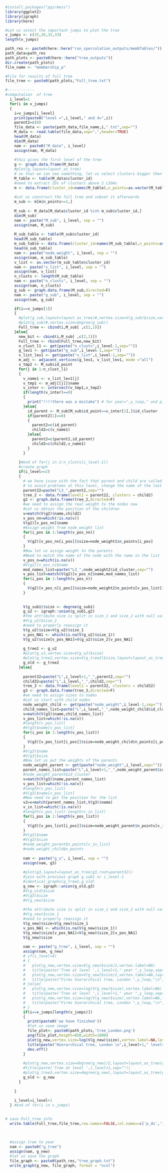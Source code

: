 

```r
#install.packages("pgirmess")
library(ggplot2)
library(igraph)
library(here)
```

```r
#Let us select the important jumps to plot the tree
v_jumps <- c(25,26,32,33)
length(v_jumps)

path_res <- paste0(here::here("run_spercolation_outputs/membTables/"))
path_data=path_res
path_plots <- paste0(here::here("tree_outputs"))
dir.create(path_plots)
file_name <- "membership_p"

#File for results of full tree
file_tree <- paste0(path_plots,"Full_tree.txt")
```

```r
#------------
#computation  of tree
  i_level=1
  for(i in v_jumps)
  {
    i=v_jumps[i_level]
    print(paste0("level =",i_level," and d=",i))
    parent2=c(0)
    file_data <- paste(path_data,file_name,i,".txt",sep="")
    M_data <- read.table(file_data,sep=",",header=TRUE)
    head(M_data)
    dim(M_data)
    nam <- paste0("M_data", i_level)
    assign(nam, M_data)
    
    #this gives the first level of the tree
    g <- graph.data.frame(M_data)
    #plot(g,layout=layout_as_tree)
    # so that we can see something, let us select clusters bigger then 2
    M_table <- table(M_data$cluster_id)
    #need to extract IDs of clusters above 2 LSOAs
    m <- data.frame(cluster_id=names(M_table),n_points=as.vector(M_table))
    
    #Let us construct the full tree and subset it afterwards
    m_sub <- m[m$n_points>=2,]
    
    M_sub <- M_data[M_data$cluster_id %in% m_sub$cluster_id,]
    dim(M_sub)
    nam <- paste("M_sub", i_level, sep = "")
    assign(nam, M_sub)
    
    M_sub_table <- table(M_sub$cluster_id)
    head(M_sub_table)
    m_sub_table <- data.frame(cluster_id=names(M_sub_table),n_points=as.vector(M_sub_table))
    head(m_sub_table)
    nam <- paste("node_weight", i_level, sep = "")
    assign(nam, m_sub_table)
    v_list <- as.vector(m_sub_table$cluster_id)
    nam <- paste("v_list", i_level, sep = "")
    assign(nam, v_list)
    n_clusts <- length(M_sub_table)
    nam <- paste("n_clusts", i_level, sep = "")
    assign(nam, n_clusts)
    g_sub <- graph.data.frame(M_sub,directed=F)
    nam <- paste("g_sub", i_level, sep = "")
    assign(nam, g_sub)

    if(i==v_jumps[1])
    {
      #plot(g_sub,layout=layout_as_tree)#,vertex.size=V(g_sub)$size,vertex.label=NA)
      #plot(g_sub)#,vertex.size=degree(g_sub))  
      Full_tree <- cbind(i,M_sub[ ,c(2,1)])
    }else{
      new_bit <- cbind(i,M_sub[ ,c(2,1)])
      Full_tree <- rbind(Full_tree,new_bit)
      n_clust_l1 <- get(paste("n_clusts",i_level-1,sep=""))
      g_lev1 <- get(paste("g_sub",i_level-1,sep=""))
      v_list_lev1 <- get(paste("v_list",i_level-1,sep=""))
      m_adj <- adjacent_vertices(g_lev1, v_list_lev1, mode ="all")
      v_tmp2 <- M_sub$id_point
      for(j in 1:n_clust_l1)
      {
        v_name1 <- v_list_lev1[j]
        v_tmp1 <- m_adj[[j]]$name
        v_inter <- intersect(v_tmp1,v_tmp2)
        if(length(v_inter)==0)
        {
          print("!!!!there was a mistake") # for year=",y_loop," and p_ds=",i," for cluster j=",j)
        }else{
          id_parent <- M_sub[M_sub$id_point==v_inter[1],]$id_cluster
          if(parent2[1]==0)
          {
            parent2=c(id_parent)
            child2=c(v_name1)
          }else{
            parent2=c(parent2,id_parent)
            child2=c(child2,v_name1)
          }
        }
        
      }#end of for(j in 2:n_clusts[i_level-1])
      #create graph
      if(i_level==2)
      {
        # we have issue with the fact that parent and child are called the same
        # to avoid problems at this level, change the name of the last level
        parent22=paste("L3_",parent2,sep="")
        tree_2 <- data.frame(level1 = parent22, clusters = child2)
        g2 <- graph.data.frame(tree_2,directed=F)
        #we need to assign the real weight to the nodes now
        #Let us obtain the position of the children
        v=match(V(g2)$name,child2)
        v_pos_nn=which(!is.na(v))
        V(g2)[v_pos_nn]$name
        #Assign weight from node_weight list
        for(i_pos in 1:length(v_pos_nn))
        {
          V(g2)[v_pos_nn[i_pos]]$size=node_weight1$n_points[i_pos]  
        }
        #Now let us assign weight to the parents
        #Need to match the name of the node with the name in the list
        v_pos_n=which(is.na(v))
        #V(g2)[v_pos_n]$name
        mod_names_list=paste("L3_",node_weight2$id_cluster,sep="")
        v_pos_list=match(V(g2)[v_pos_n]$name,mod_names_list)
        for(i_pos in 1:length(v_pos_n))
        {
          V(g2)[v_pos_n[i_pos]]$size=node_weight2$n_points[v_pos_list[i_pos]]
        }
      
        
        V(g_sub1)$size <- degree(g_sub1)
        g_u2 <- igraph::union(g_sub1,g2)
        #the attribute size is split in size_1 and size_2 with null values
        #V(g_u2)$size_2
        #need to properly reassign it
        V(g_u2)$size=V(g_u2)$size_1
        v_pos_NA1 <- which(is.na(V(g_u2)$size_1))
        V(g_u2)$size[v_pos_NA1]=V(g_u2)$size_2[v_pos_NA1]
        
        g_tree2 <- g_u2
        #plot(g_u2,vertex.size=V(g_u2)$size)
        #plot(g_tree2,vertex.size=V(g_tree2)$size,layout=layout_as_tree(g_tree2,root = parent22))
        g_old <- g_tree2
      }else{
        
        parent32=paste("L",i_level+1,"_",parent2,sep="")
        child32=paste("L",i_level,"_",child2,sep="")
        tree_3 <- data.frame(level1 = parent32, clusters = child32)
        g3 <- graph.data.frame(tree_3,directed=F)
        #we need to assign sizes to nodes
        #Let us start with child nodes
        node_weight_child <- get(paste("node_weight",i_level-1,sep=""))
        child_names_list=paste("L",i_level,"_",node_weight_child$id_cluster,sep="")
        v=match(V(g3)$name,child_names_list)
        v_pos_list=which(!is.na(v))
        #length(v_pos_list)
        #V(g3)$name[v_pos_list]
        for(i_pos in 1:length(v_pos_list))
        {
          V(g3)[v_pos_list[i_pos]]$size=node_weight_child$n_points[i_pos]
        }
        #V(g3)$name
        #V(g3)$size
        #Now let us put the weights of the parents
        node_weight_parent <- get(paste("node_weight",i_level,sep=""))
        parent_names_list=paste("L",i_level+1,"_",node_weight_parent$id_cluster,sep="")
        #node_weight_parent$id_cluster
        v=match(V(g3)$name,parent_names_list)
        v_pos_list=which(!is.na(v))
        #length(v_pos_list)
        #V(g3)$name[v_pos_list]
        #Now need to get the position for the list
        v2=v=match(parent_names_list,V(g3)$name)
        v_in_list=which(!is.na(v))
        #length(v_pos_list)-length(v_in_list)
        for(i_pos in 1:length(v_pos_list))
        {
          V(g3)[v_pos_list[i_pos]]$size=node_weight_parent$n_points[v_in_list[i_pos]]
        }
        #V(g3)$name
        #V(g3)$size
        #node_weight_parent$n_points[v_in_list]
        #node_weight_child$n_points
        
        nam <- paste("g_u", i_level, sep = "")
        assign(nam, g3)
        
        #plot(g3,layout=layout_as_tree(g3,root=parent32))
        #join with previous graph g_sub1 or i_level-1 
        #identical_graphs(g_tree2,g_old)
        g_new <- igraph::union(g_old,g3)
        #V(g_old)$size
        #V(g3)$size
        #V(g_new)$size
        
        #the attribute size is split in size_1 and size_2 with null values
        #V(g_new)$size_1
        #need to properly reassign it
        V(g_new)$size=V(g_new)$size_1
        v_pos_NA1 <- which(is.na(V(g_new)$size_1))
        V(g_new)$size[v_pos_NA1]=V(g_new)$size_2[v_pos_NA1]
        V(g_new)$size
        
        nam <- paste("g_tree", i_level, sep = "")
        assign(nam, g_new)
        # if(i_level<4)
        # {
        #   plot(g_new,vertex.size=V(g_new)$size/2,vertex.label=NA)
        #   title(paste('Tree at level ',i_level+1," year ",y_loop,sep=""))
        #   plot(g_new,vertex.size=V(g_new)$size/2,vertex.label=NA,layout=layout_as_tree(g_new,root = parent32))
        #   title(paste("Firms hierarchical tree, London ",y_loop,"\n",i_level+1," levels",sep=""))
        # }else{
        #   plot(g_new,vertex.size=log(V(g_new)$size),vertex.label=NA)
        #   title(paste('Tree at level ',i_level+1," year ",y_loop,sep=""))
        #   plot(g_new,vertex.size=log(V(g_new)$size),vertex.label=NA,layout=layout_as_tree(g_new,root = parent32))
        #   title(paste("Firms hierarchical tree, London ",y_loop,"\n",i_level+1," levels",sep=""))
        # }
        if(i==v_jumps[length(v_jumps)])
        {
          print(paste0('we have finished'))
          #let us save image
          file_plot<- paste0(path_plots,'tree_London.png')
          png(file_plot,height=850,width=1000)
          plot(g_new,vertex.size=log(V(g_new)$size),vertex.label=NA,layout=layout_as_tree(g_new,root = parent32))
          title(paste("Hierarchical tree, London \n",i_level+1," levels",sep=""),cex.main=2)
          dev.off()
        }
        
        #plot(g_new,vertex.size=degree(g_new)/2,layout=layout_as_tree(g_new,root = parent32))
        #title(paste('Tree at level ',i_level+1,sep=""))
        #plot(g_tree3,vertex.size=degree(g_new),layout=layout_as_tree(g_tree3,root = parent32,mode="all"))
        g_old <- g_new
      }
      
    }
    
    i_level=i_level+1
  } #end of for(i in v_jumps)
  
```

```r
# save Full_tree info
  write.table(Full_tree,file_tree,row.names=FALSE,col.names=c('p_ds','ID_cluster','ID_points'))
  
  
  
  #assign tree to year
  nam <- paste0("g_tree")
  assign(nam, g_new)
  #let us save the graph
  file_graph <- paste0(path_res,"tree_graph.txt")
  write_graph(g_new, file_graph, format = "ncol")
  
```


